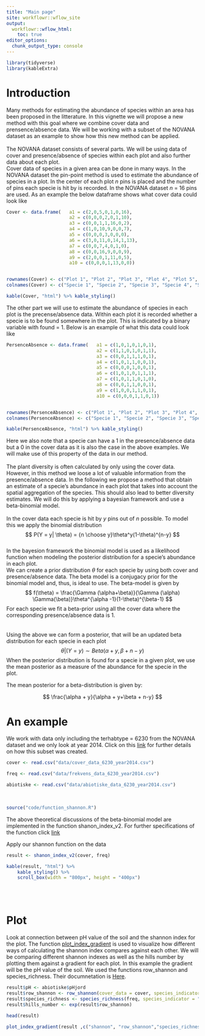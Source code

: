 ```yaml
---
title: "Main page"
site: workflowr::wflow_site
output:
  workflowr::wflow_html:
    toc: true
editor_options:
  chunk_output_type: console
---
```

```r
library(tidyverse)
library(kableExtra)
```

<h1>Introduction</h1>
Many methods for estimating the abundance of species within an area has been proposed in the litterature. In this vignette we will propose a new method with this goal where we combine cover data and prensence/absence data. We will be working with a subset of the NOVANA dataset as an example to show how this new method can be applied.
<br><br>
The NOVANA dataset consists of several parts. We will be using data of cover and presence/absence of species within each plot and also further data about each plot. 
<br>
Cover data of species in a given area can be done in many ways. In the NOVANA dataset the pin-point method is used to estimate the abundance of species in a plot. In the center of each plot $n$ pins is placed and the number of pins each specie is hit by is recorded. In the NOVANA dataset $n$ = 16 pins are used. As an example the below dataframe shows what cover data could look like
```r
Cover <- data.frame(   a1 = c(2,0,5,0,1,0,16),
                       a2 = c(0,0,0,2,0,1,10),
                       a3 = c(0,0,1,1,16,0,2),
                       a4 = c(1,0,10,9,0,0,7),
                       a5 = c(0,0,0,3,0,0,0),
                       a6 = c(3,0,11,0,14,1,13),
                       a7 = c(0,0,7,4,0,1,0),
                       a8 = c(0,0,16,9,0,0,9),
                       a9 = c(2,0,0,1,11,0,5),
                       a10 = c(0,0,0,1,13,0,0))


rownames(Cover) <- c("Plot 1", "Plot 2", "Plot 3", "Plot 4", "Plot 5", "Plot 6", "Plot 7")
colnames(Cover) <- c("Specie 1", "Specie 2", "Specie 3", "Specie 4", "Specie 5", "Specie 6", "Specie 7", "Specie 8", "Specie 9", "Specie 10")
```

```r
kable(Cover, "html") %>% kable_styling()
```

The other part we will use to estimate the abundance of species in each plot is the precense/absence data. Within each plot it is recorded whether a specie is to be found somewhere in the plot. This is indicated by a binary variable with found = 1. Below is an example of what this data could look like
```r
PersenceAbsence <- data.frame(   a1 = c(1,0,1,0,1,0,1),
                                 a2 = c(1,1,0,1,0,1,1),
                                 a3 = c(0,0,1,1,1,0,1),
                                 a4 = c(1,0,1,1,0,0,1),
                                 a5 = c(0,0,0,1,0,0,1),
                                 a6 = c(1,0,1,0,1,1,1),
                                 a7 = c(1,0,1,1,0,1,0),
                                 a8 = c(0,0,1,1,0,0,1),
                                 a9 = c(1,0,0,1,1,0,1),
                                 a10 = c(0,0,0,1,1,0,1))


rownames(PersenceAbsence) <- c("Plot 1", "Plot 2", "Plot 3", "Plot 4", "Plot 5", "Plot 6", "Plot 7")
colnames(PersenceAbsence) <- c("Specie 1", "Specie 2", "Specie 3", "Specie 4", "Specie 5", "Specie 6", "Specie 7", "Specie 8", "Specie 9", "Specie 10")
```


```r
kable(PersenceAbsence, "html") %>% kable_styling()
```

Here we also note that a specie can have a 1 in the presence/absence data but a 0 in the cover data as it is also the case in the above examples. We will make use of this property of the data in our method.
<br><br>
The plant diversity is often calculated by only using the cover data. However, in this method we loose a lot of valuable information from the presence/absence data. In the following we propose a method that obtain an estimate of a specie's abundance in each plot that takes into account the spatial aggregation of the species. This should also lead to better diversity estimates. We will do this by applying a bayesian framework and use a beta-binomial model.
<br><br>
In the cover data each specie is hit by $y$ pins out of $n$ possible. To model this we apply the binomial distribution
$$
P(Y = y| \theta) = {n \choose y}\theta^y(1-\theta)^{n-y}
$$
<br>
In the bayesion framework the binomial model is used as a likelihood function when modeling the posterior distribution for a specie's abundance in each plot.
<br>
We can create a prior distribution $\theta$ for each specie by using both cover and presence/absence data. The beta model is a conjugacy prior for the binomial model and, thus, is ideal to use. The beta-model is given by 
$$
f(\theta) = \frac{\Gamma (\alpha+\beta)}{\Gamma (\alpha) \Gamma(\beta)}\theta^{\alpha -1}(1-\theta)^{\beta-1}
$$
For each specie we fit a beta-prior using all the cover data where the corresponding presence/absence data is 1.  
<br><br>
Using the above we can form a posterior, that will be an updated beta distribution for each specie in each plot
$$
\theta | (Y = y) \sim Beta(\alpha + y, \beta + n-y)
$$
When the posterior distribution is found for a specie in a given plot, we use the mean posterior as a measure of the abundance for the specie in the plot. <br>

The mean posterior for a beta-distribution is given by:

$$
\frac{\alpha + y}{\alpha + y+\beta + n-y}
$$


<h1>An example </h1>

We work with data only including the terhabtype = 6230 from the NOVANA dataset and we only look at year 2014. Click on this [link](data_6230.html) for further details on how this subset was created.

```r
cover <- read.csv("data/cover_data_6230_year2014.csv")

freq <- read.csv("data/frekvens_data_6230_year2014.csv")

abiotiske <- read.csv("data/abiotiske_data_6230_year2014.csv")

```
<br>

```r
source("code/function_shannon.R")
```

The above theoretical discussions of the beta-binomial model are implemented in the function shanon_index_v2. For further specifications of the function click [link](function_shannon.html)



Apply our shannon function on the data
```r
result <- shanon_index_v2(cover, freq)
```



```r
kable(result, "html") %>%
    kable_styling() %>%
    scroll_box(width = "800px", height = "400px")
```
<br><br>

<h1>Plot </h1>

Look at connection between pH value of the soil and the shannon index for the plot. The function  [plot_index_gradient](gradient_plot.html) is used to visualize how different ways of calculating the shannon index compares against each other. We will be comparing different shannon indexes as well as the hills number by plotting them against a gradient for each plot. In this example the gradient will be the pH value of the soil. We used the functions row_shannon and species_richness. Their documnetation is [Here](function_simple_shannon.Rmd).

```r
result$pH <- abiotiske$pHjord
result$row_shannon <- row_shannon(cover_data = cover, species_indicator = "X")
result$species_richness <- species_richness(freq, species_indicator = "X")
result$hills_number <- exp(result$row_shannon)
```


```r
head(result)
```



```r
plot_index_gradient(result ,c("shannon", "row_shannon","species_richness", "hills_number"), "pH", gradient_text = "The PH value of the soil for each plot")
```














